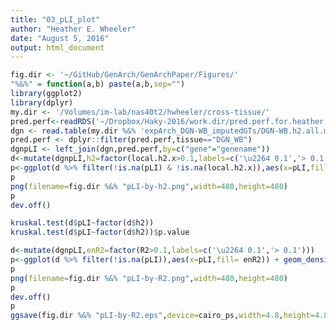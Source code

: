 ```yaml
---
title: "03_pLI_plot"
author: "Heather E. Wheeler"
date: "August 5, 2016"
output: html_document
---
```


```r
fig.dir <- '~/GitHub/GenArch/GenArchPaper/Figures/'
"%&%" = function(a,b) paste(a,b,sep="")
library(ggplot2)
library(dplyr)
my.dir <- '/Volumes/im-lab/nas40t2/hwheeler/cross-tissue/'
pred.perf<-readRDS('~/Dropbox/Haky-2016/work.dir/pred.perf.for.heather.RDS')
dgn <- read.table(my.dir %&% 'expArch_DGN-WB_imputedGTs/DGN-WB.h2.all.models_FHSfdr0.05.Chr1-22_globalAll_reml-no-constrain.2015-12-15.txt',header=T)
pred.perf <- dplyr::filter(pred.perf,tissue=="DGN_WB")
dgnpLI <- left_join(dgn,pred.perf,by=c("gene"="genename"))
d<-mutate(dgnpLI,h2=factor(local.h2.x>0.1,labels=c('\u2264 0.1','> 0.1'))) 
p<-ggplot(d %>% filter(!is.na(pLI) & !is.na(local.h2.x)),aes(x=pLI,fill= h2)) + geom_density(alpha=0.5)+theme_bw(20)+ scale_fill_discrete(name=expression("h"^2)) + theme(legend.position=c(0.85,0.85))
p
png(filename=fig.dir %&% "pLI-by-h2.png",width=480,height=480)
p
dev.off()

kruskal.test(d$pLI~factor(d$h2))
kruskal.test(d$pLI~factor(d$h2))$p.value

d<-mutate(dgnpLI,enR2=factor(R2>0.1,labels=c('\u2264 0.1','> 0.1'))) 
p<-ggplot(d %>% filter(!is.na(pLI)),aes(x=pLI,fill= enR2)) + geom_density(alpha=0.5)+theme_bw(20)+ scale_fill_discrete(name=expression("EN R"^2)) + theme(legend.position=c(0.85,0.85))
p
png(filename=fig.dir %&% "pLI-by-R2.png",width=480,height=480)
p
dev.off()
p
ggsave(fig.dir %&% "pLI-by-R2.eps",device=cairo_ps,width=4.8,height=4.8)
```